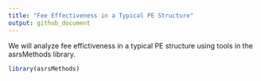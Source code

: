 ```yaml
---
title: "Fee Effectiveness in a Typical PE Structure"
output: github_document
---
```


We will analyze fee effictiveness in a typical PE structure using tools in the asrsMethods library.

```r
library(asrsMethods)
```

